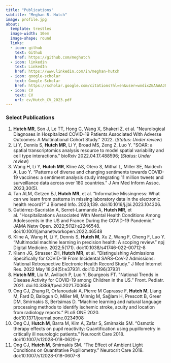 ```yaml
---
title: "Publications"
subtitle: "Meghan R. Hutch"
image: profile.jpg
about:
  template: trestles
  image-width: 10em
  image-shape: round
  links:
  - icon: github
    text: Github
    href: https://github.com/meghutch
  - icon: linkedin
    text: LinkedIn
    href: https://www.linkedin.com/in/meghan-hutch
  - icon: google-scholar
    text: Google-Scholar
    href: https://scholar.google.com/citations?hl=en&user=wndixZEAAAAJ&view_op=list_works
  - icon: CV
    text: CV
    url: cv/Hutch_CV_2023.pdf
---
```


### Select Publications

1.  **Hutch MR**, Son J, Le TT, Hong C, Wang X, Shakeri Z, et al. \"Neurological Diagnoses in Hospitalized COVID-19 Patients Associated With Adverse Outcomes: A Multinational Cohort Study.\" 2022. (*Status: Under review*)\
2.  Li Y, Dennis S, **Hutch MR**, Li Y, Broad MS, Zeng Z, Luo Y. \"SOAR: a spatial transcriptomics analysis resource to model spatial variability and cell type interactions.\" bioRxiv 2022.04.17.488596; (*Status: Under review*)\
3.  Wang H, Li Y, **Hutch MR**, Kline AS, Otero S, Mithal L, Miller SE, Naidech A, Luo Y. "Patterns of diverse
    and changing sentiments towards COVID-19 vaccines: a sentiment analysis study integrating 11 million tweets and surveillance data across over 180 countries." J Am Med Inform Assoc. 2023;30(5).\
4.  Tan ALM, Getzen EJ, **Hutch MR**, et al. "Informative Missingness: What can we learn from patterns in missing laboratory data in the electronic health record?" J Biomed Info. 2023;139. doi:10.1016/j.jbi.2023.104306.\
5.  Gutiérrez-Sacristán A, Serret-Larmande A, **Hutch MR**, et al. \"Hospitalizations Associated With Mental Health Conditions Among Adolescents in the US and France During the COVID-19 Pandemic.\" JAMA Netw Open. 2022;5(12):e2246548. doi:10.1001/jamanetworkopen.2022.46548\
6.  Kline A, Wang H, Li Y, Dennis S, **Hutch M**, Xu Z, Wang F, Cheng F, Luo Y. "Multimodal machine learning in precision health: A scoping review." npj Digital Medicine. 2022;5(171). doi:10.1038/s41746-022-00712-8\
7.  Klann JG, Strasser ZH, **Hutch MR**, et al. \"Distinguishing Admissions Specifically for COVID-19 From Incidental SARS-CoV-2 Admissions: National Retrospective Electronic Health Record Study.\" J Med Internet Res. 2022 May 18;24(5):e37931. doi:10.2196/37931\
8.  **Hutch MR**, Liu M, Avillach P, Luo Y, Bourgeois FT. \"National Trends in Disease Activity for COVID-19 among Children in the US." Front. Pediatr. 2021. doi:10.3389/fped.2021.700656\
9.  Ong CJ, Zhang R, Orfanoudaki A, Pierre M Caprasse F, **Hutch M**, Liang M, Fard D, Balogun O, Miller MI, Minnig M, Sağlam H, Prescott B, Greer DM, Smirnakis S, Bertsimas D. "Machine learning and natural language processing methods to identify ischemic stroke, acuity and location from radiology reports." PLoS ONE 2020. doi:10.1371/journal.pone.0234908
10. Ong CJ, **Hutch M**, Barra M, Kim A, Zafar S, Smirnakis SM. "Osmotic therapy effects on pupil reactivity: Quantification using pupillometry in critically ill neurologic patients." Neurocrit Care 2018. doi:10.1007/s12028-018-0620-y\
11. Ong CJ, **Hutch M**, Smirnakis SM. "The Effect of Ambient Light Conditions on Quantitative Pupillometry." Neurocrit Care 2018. doi:10.1007/s12028-018-0607-8
